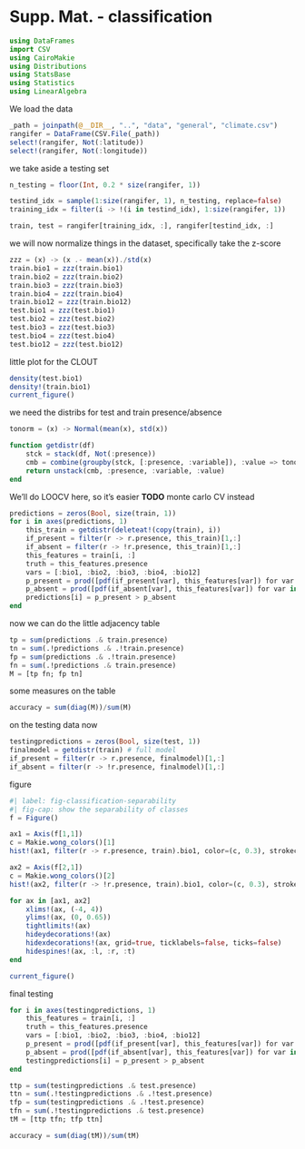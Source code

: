 # Supp. Mat. - classification

```julia
using DataFrames
import CSV
using CairoMakie
using Distributions
using StatsBase
using Statistics
using LinearAlgebra
```

We load the data

```julia
_path = joinpath(@__DIR__, "..", "data", "general", "climate.csv")
rangifer = DataFrame(CSV.File(_path))
select!(rangifer, Not(:latitude))
select!(rangifer, Not(:longitude))
```

we take aside a testing set

```julia
n_testing = floor(Int, 0.2 * size(rangifer, 1))

testind_idx = sample(1:size(rangifer, 1), n_testing, replace=false)
training_idx = filter(i -> !(i in testind_idx), 1:size(rangifer, 1))

train, test = rangifer[training_idx, :], rangifer[testind_idx, :]
```

we will now normalize things in the dataset, specifically take the z-score

```julia
zzz = (x) -> (x .- mean(x))./std(x)
train.bio1 = zzz(train.bio1)
train.bio2 = zzz(train.bio2)
train.bio3 = zzz(train.bio3)
train.bio4 = zzz(train.bio4)
train.bio12 = zzz(train.bio12)
test.bio1 = zzz(test.bio1)
test.bio2 = zzz(test.bio2)
test.bio3 = zzz(test.bio3)
test.bio4 = zzz(test.bio4)
test.bio12 = zzz(test.bio12)
```

little plot for the CLOUT

```julia
density(test.bio1)
density!(train.bio1)
current_figure()
```

we need the distribs for test and train presence/absence

```julia
tonorm = (x) -> Normal(mean(x), std(x))

function getdistr(df)
    stck = stack(df, Not(:presence))
    cmb = combine(groupby(stck, [:presence, :variable]), :value => tonorm => :value)
    return unstack(cmb, :presence, :variable, :value)
end
```

We'll do LOOCV here, so it's easier **TODO** monte carlo CV instead

```julia
predictions = zeros(Bool, size(train, 1))
for i in axes(predictions, 1)
    this_train = getdistr(deleteat!(copy(train), i))
    if_present = filter(r -> r.presence, this_train)[1,:]
    if_absent = filter(r -> !r.presence, this_train)[1,:]
    this_features = train[i, :]
    truth = this_features.presence
    vars = [:bio1, :bio2, :bio3, :bio4, :bio12]
    p_present = prod([pdf(if_present[var], this_features[var]) for var in vars])
    p_absent = prod([pdf(if_absent[var], this_features[var]) for var in vars])
    predictions[i] = p_present > p_absent
end
```

now we can do the little adjacency table

```julia
tp = sum(predictions .& train.presence)
tn = sum(.!predictions .& .!train.presence)
fp = sum(predictions .& .!train.presence)
fn = sum(.!predictions .& train.presence)
M = [tp fn; fp tn]
```

some measures on the table

```julia
accuracy = sum(diag(M))/sum(M)
```

on the testing data now

```julia
testingpredictions = zeros(Bool, size(test, 1))
finalmodel = getdistr(train) # full model
if_present = filter(r -> r.presence, finalmodel)[1,:]
if_absent = filter(r -> !r.presence, finalmodel)[1,:]
```

figure

```julia
#| label: fig-classification-separability
#| fig-cap: show the separability of classes
f = Figure()

ax1 = Axis(f[1,1])
c = Makie.wong_colors()[1]
hist!(ax1, filter(r -> r.presence, train).bio1, color=(c, 0.3), strokecolor=c, strokewidth=1, normalization=:pdf)

ax2 = Axis(f[2,1])
c = Makie.wong_colors()[2]
hist!(ax2, filter(r -> !r.presence, train).bio1, color=(c, 0.3), strokecolor=c, strokewidth=1, normalization=:pdf)

for ax in [ax1, ax2]
    xlims!(ax, (-4, 4))
    ylims!(ax, (0, 0.65))
    tightlimits!(ax)
    hideydecorations!(ax)
    hidexdecorations!(ax, grid=true, ticklabels=false, ticks=false)
    hidespines!(ax, :l, :r, :t)
end

current_figure()
```

final testing

```julia
for i in axes(testingpredictions, 1)
    this_features = train[i, :]
    truth = this_features.presence
    vars = [:bio1, :bio2, :bio3, :bio4, :bio12]
    p_present = prod([pdf(if_present[var], this_features[var]) for var in vars])
    p_absent = prod([pdf(if_absent[var], this_features[var]) for var in vars])
    testingpredictions[i] = p_present > p_absent
end
```

```julia
ttp = sum(testingpredictions .& test.presence)
ttn = sum(.!testingpredictions .& .!test.presence)
tfp = sum(testingpredictions .& .!test.presence)
tfn = sum(.!testingpredictions .& test.presence)
tM = [ttp tfn; tfp ttn]
```

```julia
accuracy = sum(diag(tM))/sum(tM)
```